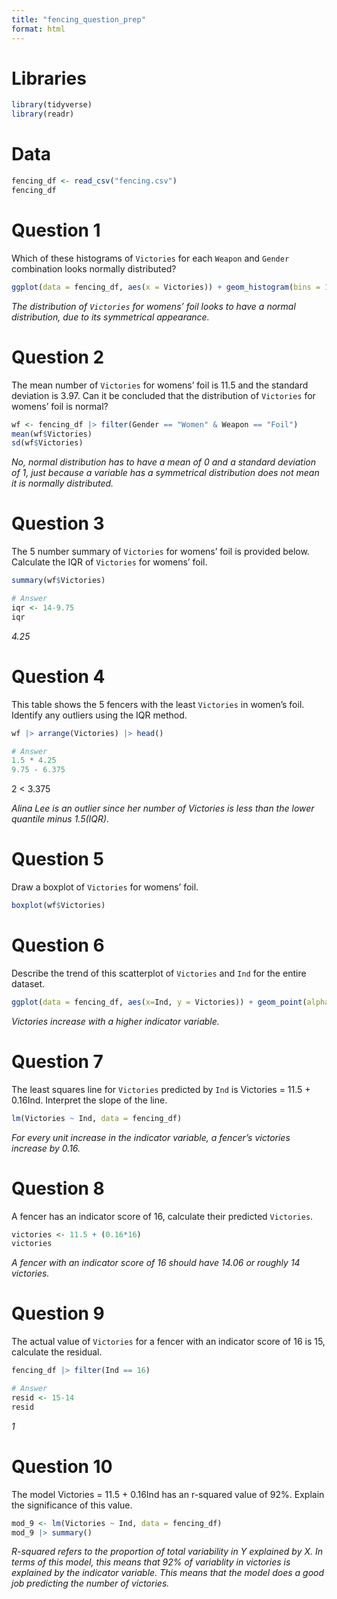 ```yaml
---
title: "fencing_question_prep"
format: html
---
```


# Libraries

```r
library(tidyverse)
library(readr)
```

# Data

```r
fencing_df <- read_csv("fencing.csv")
fencing_df
```

# Question 1

Which of these histograms of `Victories` for each `Weapon` and `Gender` combination looks normally distributed?

```r
ggplot(data = fencing_df, aes(x = Victories)) + geom_histogram(bins = 10, colour = "black", fill = "lightblue") + facet_grid( Gender ~ Weapon) + theme_minimal() + theme(axis.title = element_text(size = 12, face = "bold"),strip.text = element_text(size = 12, face = "bold"), plot.title = element_text(size = 20, hjust = 0.5)) + labs(title = "Histograms of Victories for Each Weapon and Both Genders") 
```

*The distribution of `Victories` for womens' foil looks to have a normal distribution, due to its symmetrical appearance.*

# Question 2

The mean number of `Victories` for womens' foil is 11.5 and the standard deviation is 3.97. Can it be concluded that the distribution of `Victories` for womens' foil is normal?

```r
wf <- fencing_df |> filter(Gender == "Women" & Weapon == "Foil")
mean(wf$Victories)
sd(wf$Victories)
```

*No, normal distribution has to have a mean of 0 and a standard deviation of 1, just because a variable has a symmetrical distribution does not mean it is normally distributed.*

# Question 3

The 5 number summary of `Victories` for womens' foil is provided below. Calculate the IQR of `Victories` for womens' foil.

```r
summary(wf$Victories)
```

```r
# Answer
iqr <- 14-9.75
iqr
```

*4.25*

# Question 4

This table shows the 5 fencers with the least `Victories` in women's foil. Identify any outliers using the IQR method. 

```r
wf |> arrange(Victories) |> head()
```

```r
# Answer
1.5 * 4.25
9.75 - 6.375
```

2 < 3.375

*Alina Lee is an outlier since her number of Victories is less than the lower quantile minus 1.5(IQR).*

# Question 5

Draw a boxplot of `Victories` for womens' foil. 

```r
boxplot(wf$Victories)
```

# Question 6

Describe the trend of this scatterplot of `Victories` and `Ind` for the entire dataset.

```r
ggplot(data = fencing_df, aes(x=Ind, y = Victories)) + geom_point(alpha = 0.5, colour = "blue") + theme_minimal() + labs(title = "Scatterplot of the Indicator Variable Against Victories") + theme(plot.title = element_text(size = 15, hjust = 0.5))
```

*Victories increase with a higher indicator variable.*

# Question 7

The least squares line for `Victories` predicted by `Ind` is Victories = 11.5 + 0.16Ind. Interpret the slope of the line. 

```r
lm(Victories ~ Ind, data = fencing_df)
```

*For every unit increase in the indicator variable, a fencer's victories increase by 0.16.*

# Question 8

A fencer has an indicator score of 16, calculate their predicted `Victories`.

```r
victories <- 11.5 + (0.16*16)
victories
```

*A fencer with an indicator score of 16 should have 14.06 or roughly 14 victories.*

# Question 9

The actual value of `Victories` for a fencer with an indicator score of 16 is 15, calculate the residual.

```r
fencing_df |> filter(Ind == 16)
```

```r
# Answer
resid <- 15-14
resid
```

*1*

# Question 10

The model Victories = 11.5 + 0.16Ind has an r-squared value of 92%. Explain the significance of this value. 

```r
mod_9 <- lm(Victories ~ Ind, data = fencing_df)
mod_9 |> summary()
```

*R-squared refers to the proportion of total variability in Y explained by X. In terms of this model, this means that 92% of variablity in victories is explained by the indicator variable. This means that the model does a good job predicting the number of victories.*

